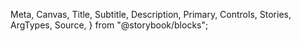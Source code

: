   Meta,
  Canvas,
  Title,
  Subtitle,
  Description,
  Primary,
  Controls,
  Stories,
  ArgTypes,
  Source,
} from "@storybook/blocks";


<Meta of={NavigationStories} />

<Title />
<Subtitle />
<Description />
<Controls />

### Note

This is the custom navigation component for the Libraries. It removes the additional sidebar button on the left side of the logo to avoid user confusion (gratuitous redundancy). The sidebar-style menu only appears on small screens (width < 1240px).
This header navigation only supports two levels of menu to simplify the user experience and prevent complicated navigation. While the main navigation links serve as regular links, the secondary navigation links are used as shortcuts to utilities.

### To-do

- Fix vertical overflow for small screen devices (mobile) when entering the second-level menu if the main menu is too long

### Breakpoints

- 1240px: The breakpoint for the sidebar-style menu to appear on small screens.
